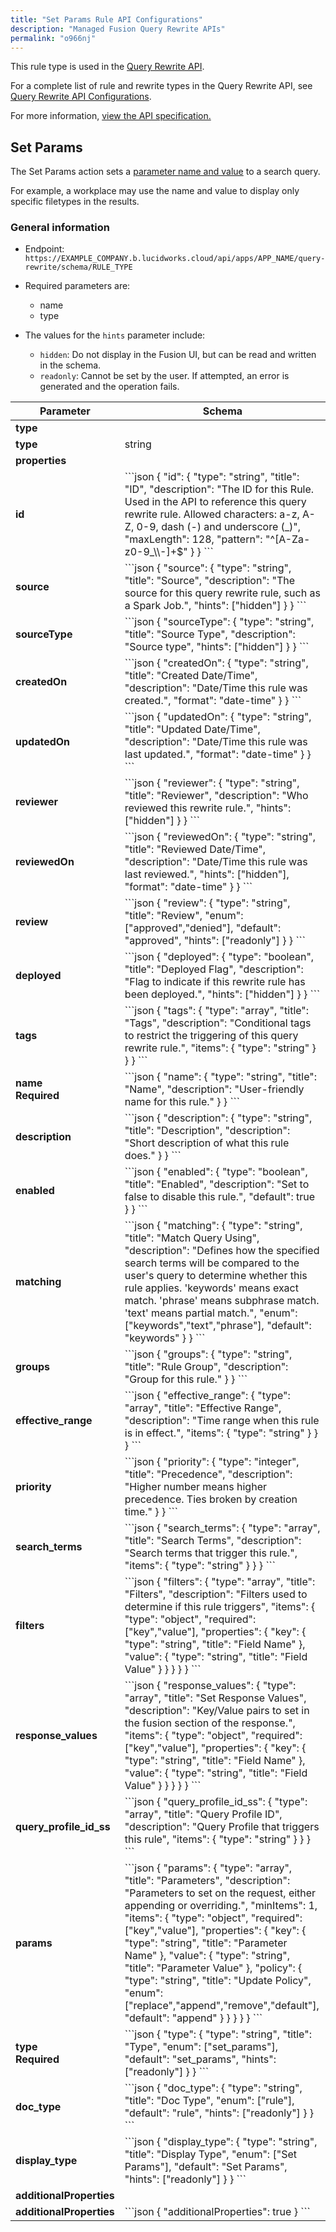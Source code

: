 ```yaml
---
title: "Set Params Rule API Configurations"
description: "Managed Fusion Query Rewrite APIs"
permalink: "o966nj"
---
```


This rule type is used in the [Query Rewrite API](/managed-fusion/5.9/8ee4m8/query-rewrite-api).

For a complete list of rule and rewrite types in the Query Rewrite API, see [Query Rewrite API Configurations](/managed-fusion/5.9/dyazfo/query-rewrite-api-configurations).

For more information, [view the API specification.](?open-api=true)

## Set Params

The Set Params action sets a [parameter name and value](https://solr.apache.org/guide/common-query-parameters.html) to a search query.

For example, a workplace may use the name and value to display only specific filetypes in the results.

### General information

* Endpoint: `https://EXAMPLE_COMPANY.b.lucidworks.cloud/api/apps/APP_NAME/query-rewrite/schema/RULE_TYPE`
* Required parameters are:

  + name
  + type
* The values for the `hints` parameter include:

  + `hidden`: Do not display in the Fusion UI, but can be read and written in the schema.
  + `readonly`: Cannot be set by the user. If attempted, an error is generated and the operation fails.

<table>
  <thead>
    <tr>
      <th>Parameter</th>
      <th>Schema</th>
    </tr>
  </thead>
  <tbody>
    <tr>
      <td colspan="2"><strong>type</strong></td>
    </tr>
    <tr>
      <td><strong>type</strong></td>
      <td>string</td>
    </tr>
    <tr>
      <td colspan="2"><strong>properties</strong></td>
    </tr>
    <tr>
      <td><strong>id</strong></td>
      <td>
        ```json
        {
          "id": {
            "type": "string",
            "title": "ID",
            "description": "The ID for this Rule. Used in the API to reference this query rewrite rule. Allowed characters: a-z, A-Z, 0-9, dash (-) and underscore (_)",
            "maxLength": 128,
            "pattern": "^[A-Za-z0-9_\\-]+$"
          }
        }
        ```
      </td>
    </tr>
    <tr>
      <td><strong>source</strong></td>
      <td>
        ```json
        {
          "source": {
            "type": "string",
            "title": "Source",
            "description": "The source for this query rewrite rule, such as a Spark Job.",
            "hints": ["hidden"]
          }
        }
        ```
      </td>
    </tr>
    <tr>
      <td><strong>sourceType</strong></td>
      <td>
        ```json
        {
          "sourceType": {
            "type": "string",
            "title": "Source Type",
            "description": "Source type",
            "hints": ["hidden"]
          }
        }
        ```
      </td>
    </tr>
    <tr>
      <td><strong>createdOn</strong></td>
      <td>
        ```json
        {
          "createdOn": {
            "type": "string",
            "title": "Created Date/Time",
            "description": "Date/Time this rule was created.",
            "format": "date-time"
          }
        }
        ```
      </td>
    </tr>
    <tr>
      <td><strong>updatedOn</strong></td>
      <td>
        ```json
        {
          "updatedOn": {
            "type": "string",
            "title": "Updated Date/Time",
            "description": "Date/Time this rule was last updated.",
            "format": "date-time"
          }
        }
        ```
      </td>
    </tr>
    <tr>
      <td><strong>reviewer</strong></td>
      <td>
        ```json
        {
          "reviewer": {
            "type": "string",
            "title": "Reviewer",
            "description": "Who reviewed this rewrite rule.",
            "hints": ["hidden"]
          }
        }
        ```
      </td>
    </tr>
    <tr>
      <td><strong>reviewedOn</strong></td>
      <td>
        ```json
        {
          "reviewedOn": {
            "type": "string",
            "title": "Reviewed Date/Time",
            "description": "Date/Time this rule was last reviewed.",
            "hints": ["hidden"],
            "format": "date-time"
          }
        }
        ```
      </td>
    </tr>
    <tr>
      <td><strong>review</strong></td>
      <td>
        ```json
        {
          "review": {
            "type": "string",
            "title": "Review",
            "enum": ["approved","denied"],
            "default": "approved",
            "hints": ["readonly"]
          }
        }
        ```
      </td>
    </tr>
    <tr>
      <td><strong>deployed</strong></td>
      <td>
        ```json
        {
          "deployed": {
            "type": "boolean",
            "title": "Deployed Flag",
            "description": "Flag to indicate if this rewrite rule has been deployed.",
            "hints": ["hidden"]
          }
        }
        ```
      </td>
    </tr>
    <tr>
      <td><strong>tags</strong></td>
      <td>
        ```json
        {
          "tags": {
            "type": "array",
            "title": "Tags",
            "description": "Conditional tags to restrict the triggering of this query rewrite rule.",
            "items": { "type": "string" }
          }
        }
        ```
      </td>
    </tr>
    <tr>
      <td><strong>name</strong><br/><strong>Required</strong></td>
      <td>
        ```json
        {
          "name": {
            "type": "string",
            "title": "Name",
            "description": "User-friendly name for this rule."
          }
        }
        ```
      </td>
    </tr>
    <tr>
      <td><strong>description</strong></td>
      <td>
        ```json
        {
          "description": {
            "type": "string",
            "title": "Description",
            "description": "Short description of what this rule does."
          }
        }
        ```
      </td>
    </tr>
    <tr>
      <td><strong>enabled</strong></td>
      <td>
        ```json
        {
          "enabled": {
            "type": "boolean",
            "title": "Enabled",
            "description": "Set to false to disable this rule.",
            "default": true
          }
        }
        ```
      </td>
    </tr>
    <tr>
      <td><strong>matching</strong></td>
      <td>
        ```json
        {
          "matching": {
            "type": "string",
            "title": "Match Query Using",
            "description": "Defines how the specified search terms will be compared to the user's query to determine whether this rule applies. 'keywords' means exact match. 'phrase' means subphrase match. 'text' means partial match.",
            "enum": ["keywords","text","phrase"],
            "default": "keywords"
          }
        }
        ```
      </td>
    </tr>
    <tr>
      <td><strong>groups</strong></td>
      <td>
        ```json
        {
          "groups": {
            "type": "string",
            "title": "Rule Group",
            "description": "Group for this rule."
          }
        }
        ```
      </td>
    </tr>
    <tr>
      <td><strong>effective_range</strong></td>
      <td>
        ```json
        {
          "effective_range": {
            "type": "array",
            "title": "Effective Range",
            "description": "Time range when this rule is in effect.",
            "items": { "type": "string" }
          }
        }
        ```
      </td>
    </tr>
    <tr>
      <td><strong>priority</strong></td>
      <td>
        ```json
        {
          "priority": {
            "type": "integer",
            "title": "Precedence",
            "description": "Higher number means higher precedence. Ties broken by creation time."
          }
        }
        ```
      </td>
    </tr>
    <tr>
      <td><strong>search_terms</strong></td>
      <td>
        ```json
        {
          "search_terms": {
            "type": "array",
            "title": "Search Terms",
            "description": "Search terms that trigger this rule.",
            "items": { "type": "string" }
          }
        }
        ```
      </td>
    </tr>
    <tr>
      <td><strong>filters</strong></td>
      <td>
        ```json
        {
          "filters": {
            "type": "array",
            "title": "Filters",
            "description": "Filters used to determine if this rule triggers",
            "items": {
              "type": "object",
              "required": ["key","value"],
              "properties": {
                "key": { "type": "string", "title": "Field Name" },
                "value": { "type": "string", "title": "Field Value" }
              }
            }
          }
        }
        ```
      </td>
    </tr>
    <tr>
      <td><strong>response_values</strong></td>
      <td>
        ```json
        {
          "response_values": {
            "type": "array",
            "title": "Set Response Values",
            "description": "Key/Value pairs to set in the fusion section of the response.",
            "items": {
              "type": "object",
              "required": ["key","value"],
              "properties": {
                "key": { "type": "string", "title": "Field Name" },
                "value": { "type": "string", "title": "Field Value" }
              }
            }
          }
        }
        ```
      </td>
    </tr>
    <tr>
      <td><strong>query_profile_id_ss</strong></td>
      <td>
        ```json
        {
          "query_profile_id_ss": {
            "type": "array",
            "title": "Query Profile ID",
            "description": "Query Profile that triggers this rule",
            "items": { "type": "string" }
          }
        }
        ```
      </td>
    </tr>
    <tr>
      <td><strong>params</strong></td>
      <td>
        ```json
        {
          "params": {
            "type": "array",
            "title": "Parameters",
            "description": "Parameters to set on the request, either appending or overriding.",
            "minItems": 1,
            "items": {
              "type": "object",
              "required": ["key","value"],
              "properties": {
                "key":   { "type": "string", "title": "Parameter Name" },
                "value": { "type": "string", "title": "Parameter Value" },
                "policy": {
                  "type": "string",
                  "title": "Update Policy",
                  "enum": ["replace","append","remove","default"],
                  "default": "append"
                }
              }
            }
          }
        }
        ```
      </td>
    </tr>
    <tr>
      <td><strong>type</strong><br/><strong>Required</strong></td>
      <td>
        ```json
        {
          "type": {
            "type": "string",
            "title": "Type",
            "enum": ["set_params"],
            "default": "set_params",
            "hints": ["readonly"]
          }
        }
        ```
      </td>
    </tr>
    <tr>
      <td><strong>doc_type</strong></td>
      <td>
        ```json
        {
          "doc_type": {
            "type": "string",
            "title": "Doc Type",
            "enum": ["rule"],
            "default": "rule",
            "hints": ["readonly"]
          }
        }
        ```
      </td>
    </tr>
    <tr>
      <td><strong>display_type</strong></td>
      <td>
        ```json
        {
          "display_type": {
            "type": "string",
            "title": "Display Type",
            "enum": ["Set Params"],
            "default": "Set Params",
            "hints": ["readonly"]
          }
        }
        ```
      </td>
    </tr>
    <tr>
      <td colspan="2"><strong>additionalProperties</strong></td>
    </tr>
    <tr>
      <td><strong>additionalProperties</strong></td>
      <td>
        ```json
        {
          "additionalProperties": true
        }
        ```
      </td>
    </tr>
  </tbody>
</table>
